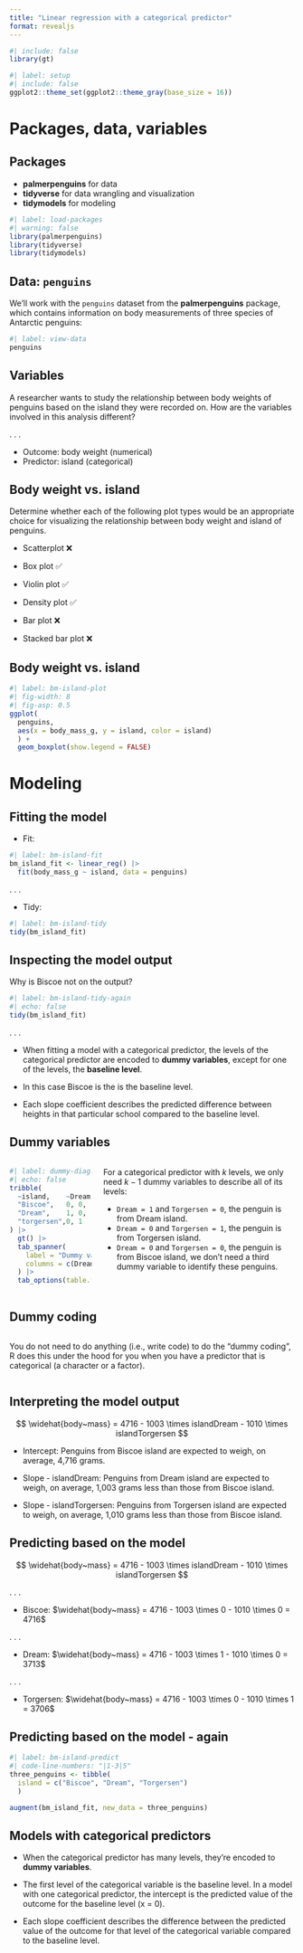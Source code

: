 ```yaml
---
title: "Linear regression with a categorical predictor"
format: revealjs
---
```


```r
#| include: false
library(gt)
```

```r
#| label: setup
#| include: false
ggplot2::theme_set(ggplot2::theme_gray(base_size = 16))
```

# Packages, data, variables

## Packages

- **palmerpenguins** for data
- **tidyverse** for data wrangling and visualization
- **tidymodels** for modeling

```r
#| label: load-packages
#| warning: false
library(palmerpenguins)
library(tidyverse)
library(tidymodels)
```

## Data: `penguins`

We'll work with the `penguins` dataset from the **palmerpenguins** package, which contains information on body measurements of three species of Antarctic penguins:

```r
#| label: view-data
penguins
```

## Variables

::: task
A researcher wants to study the relationship between body weights of penguins based on the island they were recorded on. How are the variables involved in this analysis different?
:::

. . .

- Outcome: body weight (numerical)
- Predictor: island (categorical)

## Body weight vs. island

::: task
Determine whether each of the following plot types would be an appropriate choice for visualizing the relationship between body weight and island of penguins.
:::

-   Scatterplot [❌]{.fragment}

-   Box plot [✅]{.fragment}

-   Violin plot [✅]{.fragment}

-   Density plot [✅]{.fragment}

-   Bar plot [❌]{.fragment}

-   Stacked bar plot [❌]{.fragment}

## Body weight vs. island

```r
#| label: bm-island-plot
#| fig-width: 8
#| fig-asp: 0.5
ggplot(
  penguins, 
  aes(x = body_mass_g, y = island, color = island)
  ) +
  geom_boxplot(show.legend = FALSE)
```

# Modeling

## Fitting the model

- Fit:

```r
#| label: bm-island-fit
bm_island_fit <- linear_reg() |>
  fit(body_mass_g ~ island, data = penguins)
```

. . .

- Tidy:

```r
#| label: bm-island-tidy
tidy(bm_island_fit)
```

## Inspecting the model output

::: task
Why is Biscoe not on the output?
::: 

```r
#| label: bm-island-tidy-again
#| echo: false
tidy(bm_island_fit)
```

. . .

::: incremental
- When fitting a model with a categorical predictor, the levels of the categorical predictor are encoded to **dummy variables**, except for one of the levels, the **baseline level**.

- In this case Biscoe is the is the baseline level.

- Each slope coefficient describes the predicted difference between heights in that particular school compared to the baseline level.
:::

## Dummy variables

::: {.columns}
::: {.column width="30%"}
```r
#| label: dummy-diagram
#| echo: false
tribble(
  ~island,    ~Dream, ~Torgersen,
  "Biscoe",   0, 0,
  "Dream",    1, 0,
  "torgersen",0, 1
) |>
  gt() |>
  tab_spanner(
    label = "Dummy variable",
    columns = c(Dream, Torgersen)
  ) |>
  tab_options(table.font.size = px(24))
```
:::
::: {.column width="70%" .fragment}
For a categorical predictor with $k$ levels, we only need $k - 1$ dummy variables to describe all of its levels:

-  `Dream = 1` and `Torgersen = 0`, the penguin is from Dream island. 
-  `Dream = 0` and `Torgersen = 1`, the penguin is from Torgersen island. 
-  `Dream = 0` and `Torgersen = 0`, the penguin is from Biscoe island, we don't need a third dummy variable to identify these penguins.
:::
:::

## Dummy coding

::: columns
::: {.column width="70%"}
::: callout-note
You do not need to do anything (i.e., write code) to do the "dummy coding", R does this under the hood for you when you have a predictor that is categorical (a character or a factor).
:::
:::
:::

## Interpreting the model output

$$
\widehat{body~mass} = 4716 - 1003 \times islandDream - 1010 \times islandTorgersen
$$

-   Intercept: [Penguins from Biscoe island are expected to weigh, on average, 4,716 grams.]{.fragment}

-   Slope - islandDream: [Penguins from Dream island are expected to weigh, on average, 1,003 grams less than those from Biscoe island.]{.fragment}

-   Slope - islandTorgersen: [Penguins from Torgersen island are expected to weigh, on average, 1,010 grams less than those from Biscoe island.]{.fragment}

## Predicting based on the model

$$
\widehat{body~mass} = 4716 - 1003 \times islandDream - 1010 \times islandTorgersen
$$

. . .

-   Biscoe: $\widehat{body~mass} = 4716 - 1003 \times 0 - 1010 \times 0 = 4716$

. . .

-   Dream: $\widehat{body~mass} = 4716 - 1003 \times 1 - 1010 \times 0 = 3713$

. . .

-   Torgersen: $\widehat{body~mass} = 4716 - 1003 \times 0 - 1010 \times 1 = 3706$

## Predicting based on the model - again

```r
#| label: bm-island-predict
#| code-line-numbers: "|1-3|5"
three_penguins <- tibble(
  island = c("Biscoe", "Dream", "Torgersen")
  )

augment(bm_island_fit, new_data = three_penguins)
```

## Models with categorical predictors

::: incremental
-   When the categorical predictor has many levels, they're encoded to **dummy variables**.

-   The first level of the categorical variable is the baseline level. In a model with one categorical predictor, the intercept is the predicted value of the outcome for the baseline level (x = 0).

-   Each slope coefficient describes the difference between the predicted value of the outcome for that level of the categorical variable compared to the baseline level.
:::
